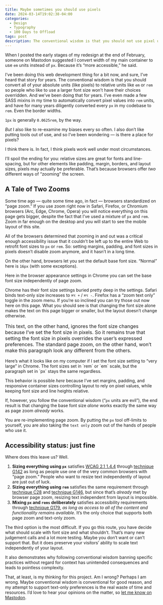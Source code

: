 ```yaml
---
title: Maybe sometimes you should use pixels
date: 2024-03-14T19:02:38-04:00
categories:
  - Design
  - Typography
  - 100 Days to Offload
tags: post
description: The conventional wisdom is that you should not use pixel units, but maybe sometimes you should?
---
```


When I posted the early stages of my redesign at the end of February, someone on Mastodon suggested I convert width of my main container to use `em` units instead of `px`. Because it’s “more accessible,” he said.

I’ve been doing this web development thing for a bit now, and sure, I’ve heard that story for years. The conventional wisdom is that you should convert all of your absolute units (like pixels) to relative units like `em` or `rem` so people who like to use a larger font size won’t have their choices overridden. And we’ve been doing that for years. I’ve even made a few SASS mixins in my time to automatically convert pixel values into `rem` units, and have for many years diligently converted every `px` in my codebase to `rem`. Even the border widths.

`1px` is generally `0.0625rem`, by the way.

_But_ I also like to re-examine my biases every so often. I also don’t like putting tools out of use, and so I’ve been wondering — is there a place for pixels?

I think there is. In fact, I think pixels work well under most circumstances.

I’ll spoil the ending for you: relative sizes are great for fonts and line-spacing, but for other elements like padding, margin, borders, and layout sizes, pixels may actually be preferable. That’s because browsers offer _two_ different ways of “zooming” the screen.

## A Tale of Two Zooms

Some time ago — quite some time ago, in fact — browsers standardized on “page zoom.” If you use zoom right now in Safari, Firefox, or Chromium browsers (Arc, Edge, Chrome, Opera) you will notice everything on this page gets bigger, despite the fact that I’ve used a mixture of `px` and `rem`. Zoom in far enough on the desktop and you will start to see the mobile layout of this site.

All of the browsers determined that zooming in and out was a critical enough accessibility issue that it couldn’t be left up to the entire Web to retrofit font sizes to `px` or `rem`. So: setting margins, padding, and font sizes in pixels doesn’t disable zoom anymore, and it hasn’t in a long time.

On the other hand, browsers let you set the default base font size. “Normal” here is `16px` (with some exceptions).

<ArticleFigure image={FontSizeSettings} alt="A screenshot from Chrome settings showing an active 'font size' menu, with 'very large' selected.">
Here in the browser appearance settings in Chrome you can set the base font size independently of page zoom.
</ArticleFigure>

Chrome has their font size settings buried pretty deep in the settings. Safari binds text-only size increases to `⌘⌥ +` / `⌘⌥ -`. Firefox has a “zoom text only” toggle in the zoom menu. If you’re so inclined you can try those out now here on this page. What you should see is that changing the font size alone makes the text on this page bigger or smaller, but the layout doesn’t change otherwise.

<p style="font-size: 16px">This text, on the other hand, ignores the font size changes because I’ve set the font size in pixels. So it remains true that setting the font size in pixels overrides the user’s expressed preferences. The standard page zoom, on the other hand, won’t make this paragraph look any different from the others.</p>

<ArticleFigure image={TextZoomBroken} alt="A screenshot of this page, with the browser text size set to “very large.”">
Here’s what it looks like on my computer if I set the font size setting to “very large” in Chrome. The font sizes set in `rem` or `em` scale, but the paragraph set in `px` stays the same regardless.
</ArticleFigure>

This behavior is possible _here_ because I’ve set margins, padding, and responsive container sizes controlling layout to rely on pixel values, while keeping font size and line heights relative.

If, however, you follow the conventional wisdom (“`px` units are evil”), the end result is that changing the base font size _alone_ works exactly the same way as page zoom _already_ works.

You are re-implementing page zoom. By putting the `px` tool off-limits to yourself, you are also taking the `text only` zoom out of the hands of people who use it.

## Accessibility status: just fine

Where does this leave us? Well.

1. **Sizing everything using `px`** satisfies [WCAG 2.1 1.4.4](https://wcag.com/designers/1-4-4-resize-text/) through [technique G142](https://www.w3.org/WAI/WCAG21/Techniques/general/G142) as long as people use one of the very common browsers with “page zoom.” People who want to resize text independently of layout are just out of luck.
2. **Sizing everything using `rem`** satisfies the same requirement through [technique C28](https://www.w3.org/WAI/WCAG21/Techniques/css/C28) and [technique G146](https://www.w3.org/WAI/WCAG21/Techniques/general/G146), but since that’s _already_ met by browser page zoom, resizing text independent from layout is impossible.
3. **Mixing `px` and `rems` deliberately** satisfies accessibility requirements through [technique G179](https://www.w3.org/WAI/WCAG21/Techniques/general/G179), _as long as access to all of the content and functionality remains available_. It’s the only choice that supports both page zoom and text-only zoom.

The third option is the most difficult. If you go this route, you have decide what should scale with font size and what shouldn’t. That’s many new judgement calls and a lot more testing. Maybe you don’t want or can’t support that. But it does preserve your visitors’ ability to scale text independently of your layout.

It also demonstrates why following conventional wisdom banning specific practices without regard for context has unintended consequences and leads to pointless complexity.

That, at least, is my thinking for this project. Am I wrong? Perhaps I am wrong. Maybe conventional wisdom is conventional for good reason, and my attempt to support text-only preferences is the real waste of time and resources. I’d love to hear your opinions on the matter, so [let me know on Mastodon](https://hachyderm.io/@thudfactor).
